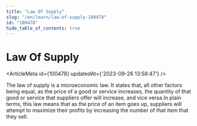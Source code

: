 ```yaml
---
title: "Law Of Supply"
slug: "/en/learn/law-of-supply-100478"
id: "100478"
hide_table_of_contents: true
---
```



# Law Of Supply

<ArticleMeta id={100478} updatedAt={'2023-09-26 13:58:47'} />
<div className='border-solid border-b border-t-0 my-4 border-[var(--ifm-color-gray-300)]' />

The law of supply is a microeconomic law. It states that, all other factors being equal, as the price of a good or service increases, the quantity of that good or service that suppliers offer will increase, and vice versa.In plain terms, this law means that as the price of an item goes up, suppliers will attempt to maximize their profits by increasing the number of that item that they sell.
